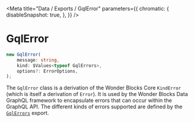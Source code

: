 
<Meta
    title="Data / Exports / GqlError"
    parameters={{
        chromatic: {
            disableSnapshot: true,
        },
    }}
/>

# GqlError


```ts
new GqlError(
    message: string,
    kind: $Values<typeof GqlErrors>,
    options?: ErrorOptions,
);
```

The `GqlError` class is a derivation of the Wonder Blocks Core `KindError` (which is itself a derivation of `Error`). It is used by the Wonder Blocks Data GraphQL framework to encapsulate errors that can occur within the GraphQL API. The different kinds of errors supported are defined by the [`GqlErrors`](/docs/data-exports-gqlerrors--page) export.
